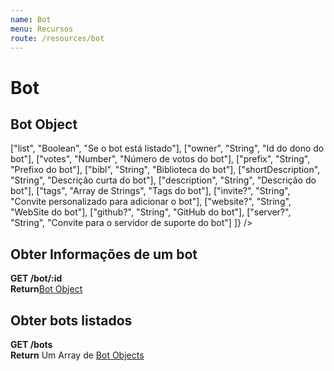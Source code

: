 ```yaml
---
name: Bot
menu: Recursos
route: /resources/bot
---
```



# Bot

## Bot Object

<Table title="Estrutura do Bot" params={[
  ["id", "String", "Id do bot"],
  ["username", "String", "Nome do bot"],
  ["discriminator", "String", "Discriminador do bot"],
  ["avatar", "String", "URL do avatar do bot"],
  ["status", "String", "Status do bot"],
  ["streaming", "Boolean", "Se o bot está transmitindo"],
  
  ["list", "Boolean", "Se o bot está listado"],
  ["owner", "String", "Id do dono do bot"],
  ["votes", "Number", "Número de votos do bot"],
  ["prefix", "String", "Prefixo do bot"],
  ["bibl", "String", "Biblioteca do bot"],
  ["shortDescription", "String", "Descrição curta do bot"],
  ["description", "String", "Descrição do bot"],
  ["tags", "Array de Strings", "Tags do bot"],
  ["invite?", "String", "Convite personalizado para adicionar o bot"],
  ["website?", "String", "WebSite do bot"],
  ["github?", "String", "GitHub do bot"],
  ["server?", "String", "Convite para o servidor de suporte do bot"]
]} />

## Obter Informações de um bot
<strong>
  <span className="get">GET</span> /bot/:id
</strong>
<br />
<strong className="get">Return</strong> <a href="#bot-object">Bot Object</a>

## Obter bots listados
<strong>
  <span className="get">GET</span> /bots
</strong>
<br />
<strong className="get">Return</strong> Um Array de <a href="#bot-object">Bot Objects</a>